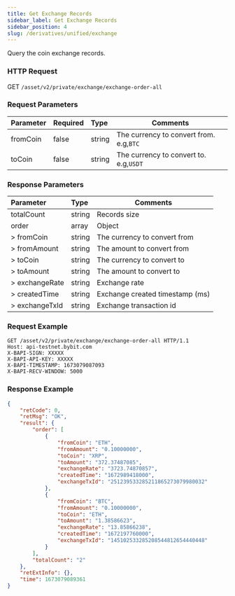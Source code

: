 ```yaml
---
title: Get Exchange Records
sidebar_label: Get Exchange Records
sidebar_position: 4
slug: /derivatives/unified/exchange
---
```


Query the coin exchange records.

### HTTP Request
GET `/asset/v2/private/exchange/exchange-order-all`

### Request Parameters
| Parameter | Required | Type | Comments|
|:----- |:-------|:-----|------ |
|fromCoin |false |string |The currency to convert from. e.g,`BTC` |
|toCoin |false |string |The currency to convert to. e.g,`USDT` |

### Response Parameters
| Parameter | Type | Comments|
|:----- |:-----|----- |
|totalCount |string |Records size |
|order |array |Object |
|> fromCoin |string |The currency to convert from |
|> fromAmount |string |The amount to convert from |
|> toCoin |string |The currency to convert to |
|> toAmount |string |The amount to convert to |
|> exchangeRate |string |Exchange rate |
|> createdTime |string |Exchange created timestamp (ms) |
|> exchangeTxId |string |Exchange transaction id |

### Request Example

```http
GET /asset/v2/private/exchange/exchange-order-all HTTP/1.1
Host: api-testnet.bybit.com
X-BAPI-SIGN: XXXXX
X-BAPI-API-KEY: XXXXX
X-BAPI-TIMESTAMP: 1673079087093
X-BAPI-RECV-WINDOW: 5000
```

### Response Example

```json
{
    "retCode": 0,
    "retMsg": "OK",
    "result": {
        "order": [
            {
                "fromCoin": "ETH",
                "fromAmount": "0.10000000",
                "toCoin": "XRP",
                "toAmount": "372.37487085",
                "exchangeRate": "3723.74870857",
                "createdTime": "1672989418000",
                "exchangeTxId": "251239533285211865273079980032"
            },
            {
                "fromCoin": "BTC",
                "fromAmount": "0.10000000",
                "toCoin": "ETH",
                "toAmount": "1.38586623",
                "exchangeRate": "13.85866238",
                "createdTime": "1672197760000",
                "exchangeTxId": "145102533285208544812654440448"
            }
        ],
        "totalCount": "2"
    },
    "retExtInfo": {},
    "time": 1673079089361
}
```